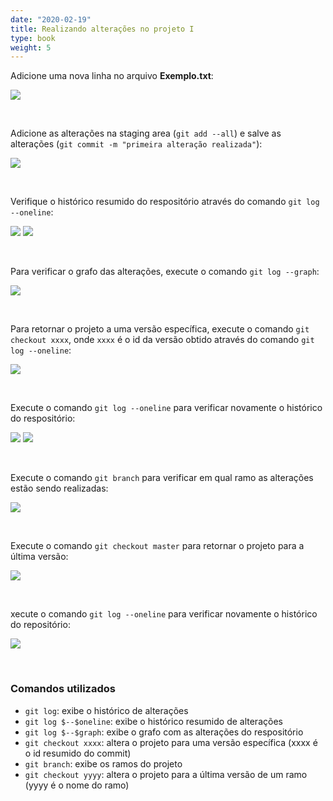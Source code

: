 ```yaml
---
date: "2020-02-19"
title: Realizando alterações no projeto I
type: book
weight: 5
---
```


Adicione uma nova linha no arquivo <b>Exemplo.txt</b>:

![](/courses/git-for-windows/img/git-commands-011.png)

<br>

Adicione as alterações na staging area (`git add --all`) e salve as alterações (`git commit -m "primeira alteração realizada"`):

![](/courses/git-for-windows/img/git-commands-012.png)

<br>

Verifique o histórico resumido do respositório através do comando `git log --oneline`:

![](/courses/git-for-windows/img/git-commands-013.png)
![](/courses/git-for-windows/img/git-commands-014.png)

<br>

Para verificar o grafo das alterações, execute o comando `git log --graph`:

![](/courses/git-for-windows/img/git-commands-015.png)

<br>

Para retornar o projeto a uma versão específica, execute o comando `git checkout xxxx`, onde `xxxx` é o id da versão obtido através do comando `git log --oneline`:

![](/courses/git-for-windows/img/git-commands-017.png)

<br>

Execute o comando `git log --oneline` para verificar novamente o histórico do respositório:

![](/courses/git-for-windows/img/git-commands-018.png)
![](/courses/git-for-windows/img/git-commands-019.png)

<br>

Execute o comando `git branch` para verificar em qual ramo as alterações estão sendo realizadas:

![](/courses/git-for-windows/img/git-commands-020.png)

<br>

Execute o comando `git checkout master` para retornar o projeto para a última versão:

![](/courses/git-for-windows/img/git-commands-021.png)

<br>

xecute o comando `git log --oneline` para verificar novamente o histórico do repositório:

![](/courses/git-for-windows/img/git-commands-022.png)

<br>

### Comandos utilizados
* `git log`: exibe o histórico de alterações
* `git log $--$oneline`: exibe o histórico resumido de alterações
* `git log $--$graph`: exibe o grafo com as alterações do respositório
* `git checkout xxxx`: altera o projeto para uma versão específica (xxxx é o id resumido do commit)
* `git branch`: exibe os ramos do projeto
* `git checkout yyyy`: altera o projeto para a última versão de um ramo (yyyy é o nome do ramo)